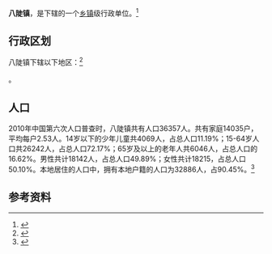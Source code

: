 {{中国乡级行政区|37/03/04/106/000}}

'''八陡镇'''，是{{PRC admin/fullname|37/03/04/106/000|3}}下辖的一个[[乡镇|乡镇]]级行政单位。<ref>{{PRC admin/ref sgc|{{PRC admin/parent|37/03/04/106/000}}}}</ref>

== 行政区划 ==

八陡镇下辖以下地区：<ref>{{PRC admin/ref sgc|37/03/04/106/000}}</ref>

{{PRC admin/children|37/03/04/106/000}}。

== 人口 ==

2010年中国第六次人口普查时，八陡镇共有人口36357人。共有家庭14035户，平均每户2.53人。14岁以下的少年儿童共4069人，占总人口11.19%；15-64岁人口共26242人，占总人口72.17%；65岁及以上的老年人共6046人，占总人口的16.62%。男性共计18142人，占总人口49.89%；女性共计18215，占总人口50.10%。本地居住的人口中，拥有本地户籍的人口为32886人，占90.45%。<ref name="人口普查2010">{{cite web| url =http://www.yearbookchina.com/navipage-n2013030152000017.html| title =《中国2010年人口普查分乡、镇、街道资料》| author =中国国务院人口普查办公室、中国国家统计局人口就业统计司等| year =2010| website =统计年鉴分享平台| page =表15 山东省乡、镇、街道人口| format =收费| access-date =2018-07-19| archive-url =https://web.archive.org/web/20180719084356/http://www.yearbookchina.com/navipage-n2013030152000017.html| archive-date =2018-07-19| dead-url =yes}}</ref>
== 参考资料 ==

{{reflist}}

{{行政区划小作品}}
{{PRC admin/navcat|37/03/04/106/000}}